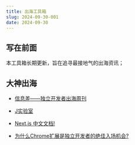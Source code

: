 ```yaml
---
title: 出海工具箱
slug: 2024-09-30-001
date: 2024-09-30
---
```


## 写在前面

本工具箱长期更新，旨在追寻最接地气的出海资讯；


## 大神出海

- [信息差——独立开发者出海周刊](https://gapis.money/)

- [J实验室](https://weijunext.com/)

- [Next.js 中文文档!](https://nextjscn.org/docs)

- [为什么Chrome扩展是独立开发者的绝佳入场机会?](https://mp.weixin.qq.com/s/QkgJuHoH6zr87wbYMFM4Rg)

